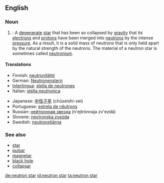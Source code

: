 ==English==
{{wikipedia}}

===Noun===
{{en-noun|sg=[[neutron]] [[star]]}}

# {{star}}: A [[degenerate]] [[star]] that has been so collapsed by [[gravity]] that its [[electron]]s and [[proton|protons]] have been merged into [[neutron]]s by the intense [[pressure]].  As a result, it is a solid mass of neutrons that is only held apart by the natural strength of the neutrons. The material of a neutron star is sometimes called [[neutronium]].

====Translations====
{{trans-top|star composed of neutrons}}
*Finnish: [[neutronitähti]]
*German: [[Neutronenstern]] {{m}}
*[[Interlingua]]: [[stella de neutrones]]
*Italian: [[stella neutronica]] {{f}}
{{trans-mid}}
*Japanese: [[中性子星]] (chūseishi-sei)
*Portuguese: [[estrela de nêutrons]]
*Russian: [[нейтронная звезда]] (n'ejtrónnaja zv'ezdá) {{f}}
*Slovene: [[nevtronska zvezda]] {{f}}
*Swedish: [[neutronstjärna]]
{{trans-bottom}}

===See also===
*[[star]]
*[[pulsar]]
*[[magnetar]]
*[[black hole]]
*[[collapsar]]

[[de:neutron star]]
[[id:neutron star]]
[[ta:neutron star]]